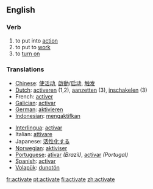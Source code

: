 ==English==
=== Verb === 
# to put into [[action]] 
# to put to [[work]]
# to [[turn on]]

=== Translations === 
{{top}}
*[[Chinese]]: [[使活动]], [[啟動]]/[[启动]], [[触发]]
*[[Dutch]]: [[activeren]] (1,2), [[aanzetten]] (3), [[inschakelen]] (3)
*French: [[activer]] 
*[[Galician]]: [[activar]]
*[[German]]: [[aktivieren]] 
*[[Indonesian]]: [[aktif|mengaktifkan]] 
{{mid}}
*[[Interlingua]]: [[activar]] 
*Italian: [[attivare]] 
*Japanese: [[活性化]]する
*[[Norwegian]]: [[aktiviser]]
*[[Portuguese]]: [[ativar]] ''(Brazil)'', [[activar]] ''(Portugal)''
*[[Spanish]]: [[activar]] 
*[[Volapük]]: [[dunotön]]
{{bottom}}

[[fr:activate]]
[[pt:activate]]
[[fi:activate]]
[[zh:activate]]